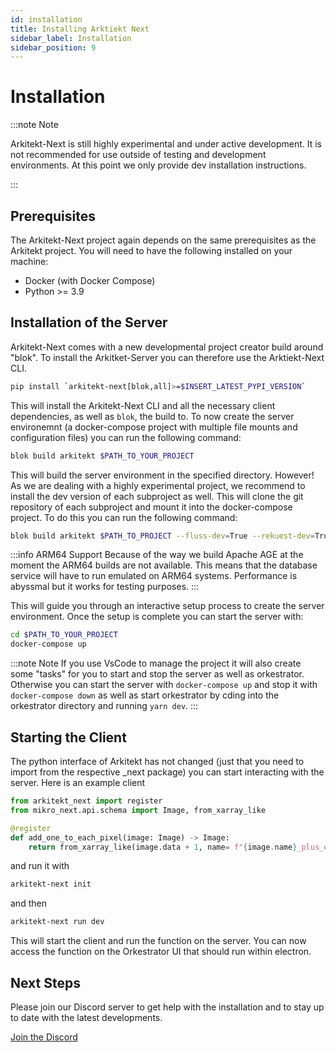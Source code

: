```yaml
---
id: installation
title: Installing Arktiekt Next
sidebar_label: Installation
sidebar_position: 9
---
```



# Installation

:::note Note

Arkitekt-Next is still highly experimental and under active development. It is not recommended for use outside of testing and development environments.
At this point we only provide dev installation instructions.

:::


## Prerequisites

The Arkitekt-Next project again depends on the same prerequisites as the Arkitekt project. You will need to have the following installed on your machine:

- Docker (with Docker Compose)
- Python >= 3.9

## Installation of the Server

Arkitekt-Next comes with a new developmental project creator build around "blok". To install the Arkitket-Server you can therefore use the Arktiekt-Next CLI.

```bash
pip install `arkitekt-next[blok,all]>=$INSERT_LATEST_PYPI_VERSION`
``` 
This will install the Arkitekt-Next CLI and all the necessary client dependencies, as well as `blok`, the build to.  To now create the
server environemnt (a docker-compose project with multiple file mounts and configuration files) you can run the following command:
    
```bash
blok build arkitekt $PATH_TO_YOUR_PROJECT
```

This will build the server environment in the specified directory. 
However! As we are dealing with a highly experimental project, we recommend to install the dev version of each subproject as well.
This will clone the git repository of each subproject and mount it into the docker-compose project. To do this you can run the following command:

```bash
blok build arkitekt $PATH_TO_PROJECT --fluss-dev=True --rekuest-dev=True --lok-dev=True --mikro-dev=True --orkestrator-dev=True --kabinet-dev=True --postgres-dev=True
````

:::info ARM64 Support
Because of the way we build Apache AGE at the moment the ARM64 builds are not available. This means that the database service will have to run
emulated on ARM64 systems. Performance is abyssmal but it works for testing purposes.
:::

This will guide you through an interactive setup process to create the server environment. Once the setup is complete you can start the server with:

```bash
cd $PATH_TO_YOUR_PROJECT
docker-compose up
```

:::note Note
If you use VsCode to manage the project it will also create some "tasks" for you to start and stop the server as well as orkestrator.
Otherwise you can start the server with `docker-compose up` and stop it with `docker-compose down` as well as start orkestrator by 
cding into the orkestrator directory and running `yarn dev`.
:::


## Starting the Client

The python interface of Arkitekt has not changed (just that you need to import
from the respective _next package) you can start interacting with the server. Here is an example client
```python
from arkitekt_next import register
from mikro_next.api.schema import Image, from_xarray_like

@register
def add_one_to_each_pixel(image: Image) -> Image:
    return from_xarray_like(image.data + 1, name= f"{image.name}_plus_one", origins=[image])
```

and run it with

```bash
arkitekt-next init
````
and then


```bash
arkitekt-next run dev
```

This will start the client and run the function on the server. You can now access the function on the 
Orkestrator UI that should run within electron.

## Next Steps

Please join our Discord server to get help with the installation and to stay up to date with the latest developments.

[Join the Discord](https://discord.gg/pT8kggfFBk)

